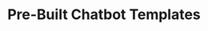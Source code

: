 ---
title: "Pre-Built Chatbot Templates"
description: "This page contains all the necessary information regrading using the pre built chatbot templates provided by  Cube6"
---